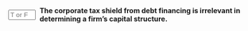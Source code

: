::: {.question-block}

<form onsubmit="event.preventDefault(); checkAnswerBox('module8_tf_q24','F')" style="display: flex; align-items: center; gap: 8px;">
  <input type="text" id="module8_tf_q24" name="module8_tf_q24" maxlength="1" placeholder="T or F" style="width: 55px;" data-correct-answer="F" /> 
  <label for="module8_tf_q24"><strong>The corporate tax shield from debt financing is irrelevant in determining a firm's capital structure.</strong></label>
</form>

<div id="feedback-module8_tf_q24" class="feedback" data-status="" style="display:none;">
FALSE. With taxes, the shield is a central driver of value/leverage incentives.
</div>

:::
